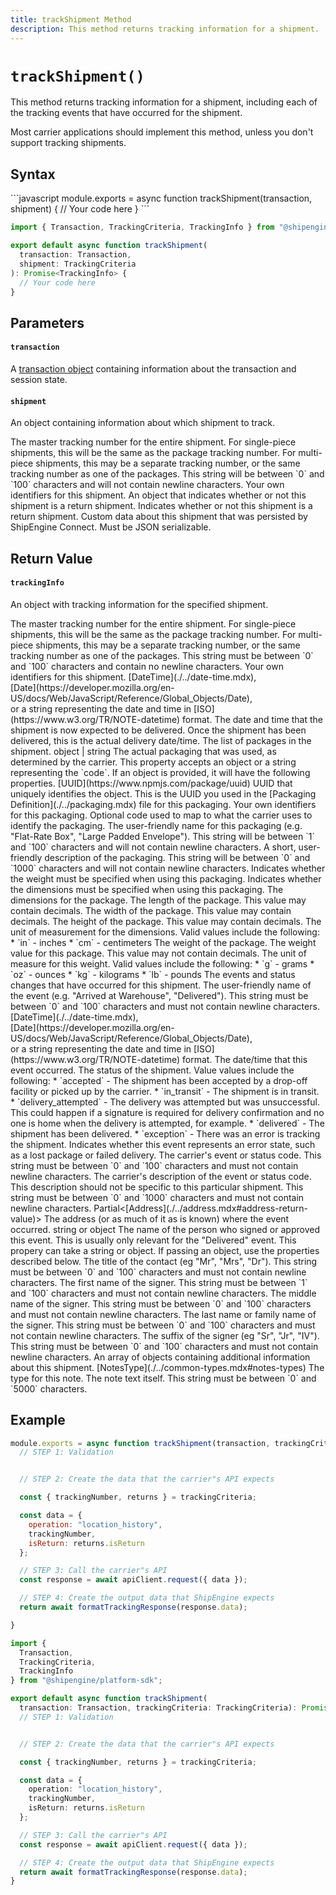 ```yaml
---
title: trackShipment Method
description: This method returns tracking information for a shipment.
---
```



`trackShipment()`
===========================
This method returns tracking information for a shipment, including each of the tracking events that have occurred for the shipment.

Most carrier applications should implement this method, unless you don't support tracking shipments.


Syntax
-----------------------------------------------
<CodeWrapper>
```javascript
module.exports = async function trackShipment(transaction, shipment) {
  // Your code here
}
```

```typescript
import { Transaction, TrackingCriteria, TrackingInfo } from "@shipengine/connect-sdk";

export default async function trackShipment(
  transaction: Transaction,
  shipment: TrackingCriteria
): Promise<TrackingInfo> {
  // Your code here
}
```
</CodeWrapper>



Parameters
-----------------------------------------------

#### `transaction`
A [transaction object](../transaction.mdx) containing information about the transaction and session state.

#### `shipment`
An object containing information about which shipment to track.

<Reference>

  <Field name="trackingNumber" type="string" nullable={false}>
    <Description>
      The master tracking number for the entire shipment. For single-piece shipments, this will be the same as the package tracking number. For multi-piece shipments, this may be a separate tracking number, or the same tracking number as one of the packages. This string will be between `0` and `100` characters and will not contain newline characters.
    </Description>
  </Field>

  <Field name="identifiers" type="object" nullable={false}>
    <Description>
      Your own identifiers for this shipment.
    </Description>
  </Field>

  <Field name="returns" type="object" nullable={false}>
    <Description>
      An object that indicates whether or not this shipment is a return shipment.
    </Description>
  </Field>

  <Field name="returns.isReturn" type="boolean" nullable={false}>
    <Description>
      Indicates whether or not this shipment is a return shipment.
    </Description>
  </Field>

  <Field name="metadata" type="object" nullable={false}>
    <Description>
      Custom data about this shipment that was persisted by ShipEngine Connect. Must be JSON serializable.
    </Description>
  </Field>

</Reference>



Return Value
-----------------------------------------------
#### `trackingInfo`
An object with tracking information for the specified shipment.

<Reference>

  <Field name="trackingNumber" type="string" required={false}>
    <Description>
      The master tracking number for the entire shipment. For single-piece shipments, this will be the same as the package tracking number. For multi-piece shipments, this may be a separate tracking number, or the same tracking number as one of the packages. This string must be between `0` and `100` characters and contain no newline characters.
    </Description>
  </Field>

  <Field name="identifiers" type="object" required={false}>
    <Description>
      Your own identifiers for this shipment.
    </Description>
  </Field>

  <Field name="deliveryDateTime" required={false}>
    <Type>
      [DateTime](./../date-time.mdx), <br/>
      [Date](https://developer.mozilla.org/en-US/docs/Web/JavaScript/Reference/Global_Objects/Date), <br/>
      or a string representing the date and time in [ISO](https://www.w3.org/TR/NOTE-datetime) format.
    </Type>
    <Description>
      The date and time that the shipment is now expected to be delivered. Once the shipment has been delivered, this is the actual delivery date/time.
    </Description>
  </Field>

  <Field name="packages" type="object[]" required={true}>
    <Description>
      The list of packages in the shipment.
    </Description>
  </Field>

  <Field name="packages[].packaging" required={true}>
    <Type>
      object | string
    </Type>
    <Description>
      The actual packaging that was used, as determined by the carrier. This property accepts an object or a string representing the `code`. If an object is provided, it will have the following properties.
    </Description>
  </Field>

  <Field name="packages[].packaging.id" required={false}>
    <Type>
      [UUID](https://www.npmjs.com/package/uuid)
    </Type>
    <Description>
      UUID that uniquely identifies the object. This is the UUID you used in the [Packaging Definition](./../packaging.mdx) file for this packaging.
    </Description>
  </Field>

  <Field name="packages[].packaging.identifiers" type="object" required={false}>
    <Description>
      Your own identifiers for this packaging.
    </Description>
  </Field>

  <Field name="packages[].packaging.code" type="string" required={false}>
    <Description>
      Optional code used to map to what the carrier uses to identify the packaging.
    </Description>
  </Field>

  <Field name="packages[].packaging.name" type="string">
    <Description>
      The user-friendly name for this packaging (e.g. "Flat-Rate Box", "Large Padded Envelope"). This string will be between `1` and `100` characters and will not contain newline characters.
    </Description>
  </Field>

  <Field name="packages[].packaging.description" type="string">
    <Description>
      A short, user-friendly description of the packaging. This string will be between `0` and `1000` characters and will not contain newline characters.
    </Description>
  </Field>

  <Field name="packages[].packaging.requiresWeight" type="boolean">
    <Description>
      Indicates whether the weight must be specified when using this packaging.
    </Description>
  </Field>

  <Field name="packages[].packaging.requiresDimensions" type="boolean">
    <Description>
      Indicates whether the dimensions must be specified when using this packaging.
    </Description>
  </Field>

  <Field name="packages[].dimensions" type="object" required={false}>
    <Description>
      The dimensions for the package.
    </Description>
  </Field>

  <Field name="packages[].dimensions.length" type="number" required={true}>
    <Description>
      The length of the package. This value may contain decimals.
    </Description>
  </Field>

  <Field name="packages[].dimensions.width" type="number" required={true}>
    <Description>
      The width of the package. This value may contain decimals.
    </Description>
  </Field>

  <Field name="packages[].dimensions.height" type="number" required={true}>
    <Description>
      The height of the package. This value may contain decimals.
    </Description>
  </Field>

  <Field name="packages[].dimensions.unit" type="string" required={true}>
    <Description>
      The unit of measurement for the dimensions. Valid values include the following:
      * `in` - inches
      * `cm` - centimeters
    </Description>
  </Field>

  <Field name="packages[].weight" type="object">
    <Description>
      The weight of the package.
    </Description>
  </Field>

  <Field name="packages[].weight.value" type="number">
    <Description>
      The weight value for this package. This value may not contain decimals.
    </Description>
  </Field>

  <Field name="packages[].weight.unit" type="string">
    <Description>
      The unit of measure for this weight. Valid values include the following:
      * `g` - grams
      * `oz` - ounces
      * `kg` - kilograms
      * `lb` - pounds
    </Description>
  </Field>

  <Field name="events" type="object[]" required={true}>
    <Description>
      The events and status changes that have occurred for this shipment.
    </Description>
  </Field>

  <Field name="events[].name" type="string" required={false}>
    <Description>
      The user-friendly name of the event (e.g. "Arrived at Warehouse", "Delivered"). This string must be between `0` and `100` characters and must not contain newline characters.
    </Description>
  </Field>

  <Field name="events[].dateTime" required={true}>
    <Type>
      [DateTime](./../date-time.mdx), <br/>
      [Date](https://developer.mozilla.org/en-US/docs/Web/JavaScript/Reference/Global_Objects/Date), <br/>
      or a string representing the date and time in [ISO](https://www.w3.org/TR/NOTE-datetime) format.
    </Type>
    <Description>
      The date/time that this event occurred.
    </Description>
  </Field>

  <Field name="events[].status" type="string" required={true}>
    <Description>
      The status of the shipment. Value values include the following:
      * `accepted` - The shipment has been accepted by a drop-off facility or picked up by the carrier.
      * `in_transit` - The shipment is in transit.
      * `delivery_attempted` - The delivery was attempted but was unsuccessful. This could happen if a signature is required for delivery confirmation
         and no one is home when the delivery is attempted, for example.
      * `delivered` - The shipment has been delivered.
      * `exception` - There was an error is tracking the shipment.
    </Description>
  </Field>

  <Field name="events[].isError" type="boolean" required={false}>
    <Description>
      Indicates whether this event represents an error state, such as a lost package or failed delivery.
    </Description>
  </Field>

  <Field name="events[].code" type="string" required={false}>
    <Description>
      The carrier's event or status code. This string must be between `0` and `100` characters and must not contain newline characters.
    </Description>
  </Field>

  <Field name="events[].description" type="string" required={false}>
    <Description>
      The carrier's description of the event or status code. This description should not be specific to this particular shipment. This string must be between `0` and `1000` characters and must not contain newline characters.
    </Description>
  </Field>

  <Field name="events[].address" required={false}>
    <Type>
      Partial&lt;[Address](./../address.mdx#address-return-value)&gt;
    </Type>
    <Description>
      The address (or as much of it as is known) where the event occurred.
    </Description>
  </Field>

  <Field name="events[].signer" required={false}>
    <Type>
      string or object
    </Type>
    <Description>
      The name of the person who signed or approved this event. This is usually only relevant for the "Delivered" event. This propery can take a string or object. If passing an object, use the properties described below.
    </Description>
  </Field>

  <Field name="events[].signer.title" type="string" required={false}>
    <Description>
      The title of the contact (eg "Mr", "Mrs", "Dr"). This string must be between `0` and `100` characters and must not contain newline characters.
    </Description>
  </Field>

  <Field name="events[].signer.given" type="string" required={true}>
    <Description>
      The first name of the signer. This string must be between `1` and `100` characters and must not contain newline characters.
    </Description>
  </Field>

  <Field name="events[].signer.middle" type="string" required={false}>
    <Description>
      The middle name of the signer. This string must be between `0` and `100` characters and must not contain newline characters.
    </Description>
  </Field>

  <Field name="events[].signer.family" type="string" required={false}>
    <Description>
      The last name or family name of the signer. This string must be between `0` and `100` characters and must not contain newline characters.
    </Description>
  </Field>

  <Field name="events[].signer.suffix" type="string" required={false}>
    <Description>
      The suffix of the signer (eg "Sr", "Jr", "IV"). This string must be between `0` and `100` characters and must not contain newline characters.
    </Description>
  </Field>

  <Field name="notes" type="object[]" required={false}>
    <Description>
      An array of objects containing additional information about this shipment.
    </Description>
  </Field>

  <Field name="notes[].type" required={true}>
    <Type>
      [NotesType](./../common-types.mdx#notes-types)
    </Type>
    <Description>
      The type for this note.
    </Description>
  </Field>

  <Field name="notes[].text" type="string" required={true}>
    <Description>
      The note text itself. This string must be between `0` and `5000` characters.
    </Description>
  </Field>

</Reference>



Example
-----------------------------------------------
```javascript
module.exports = async function trackShipment(transaction, trackingCriteria) {
  // STEP 1: Validation


  // STEP 2: Create the data that the carrier"s API expects

  const { trackingNumber, returns } = trackingCriteria;

  const data = {
    operation: "location_history",
    trackingNumber,
    isReturn: returns.isReturn
  };

  // STEP 3: Call the carrier"s API
  const response = await apiClient.request({ data });

  // STEP 4: Create the output data that ShipEngine expects
  return await formatTrackingResponse(response.data);

}
```

```typescript
import {
  Transaction,
  TrackingCriteria,
  TrackingInfo
} from "@shipengine/platform-sdk";

export default async function trackShipment(
  transaction: Transaction, trackingCriteria: TrackingCriteria): Promise<TrackingInfo> {
  // STEP 1: Validation


  // STEP 2: Create the data that the carrier"s API expects

  const { trackingNumber, returns } = trackingCriteria;

  const data = {
    operation: "location_history",
    trackingNumber,
    isReturn: returns.isReturn
  };

  // STEP 3: Call the carrier"s API
  const response = await apiClient.request({ data });

  // STEP 4: Create the output data that ShipEngine expects
  return await formatTrackingResponse(response.data);
}
```
